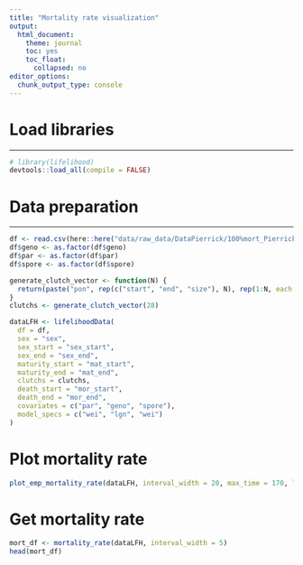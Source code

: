 ```yaml
---
title: "Mortality rate visualization"
output: 
  html_document:
    theme: journal
    toc: yes
    toc_float:
      collapsed: no
editor_options: 
  chunk_output_type: console
---
```


# Load libraries
***

```r
# library(lifelihood)
devtools::load_all(compile = FALSE)
```

# Data preparation
***

```r
df <- read.csv(here::here("data/raw_data/DataPierrick/100%mort_Pierrick211genoparinteraction.csv"))
df$geno <- as.factor(df$geno)
df$par <- as.factor(df$par)
df$spore <- as.factor(df$spore)

generate_clutch_vector <- function(N) {
  return(paste("pon", rep(c("start", "end", "size"), N), rep(1:N, each = 3), sep = "_"))
}
clutchs <- generate_clutch_vector(28)

dataLFH <- lifelihoodData(
  df = df,
  sex = "sex",
  sex_start = "sex_start",
  sex_end = "sex_end",
  maturity_start = "mat_start",
  maturity_end = "mat_end",
  clutchs = clutchs,
  death_start = "mor_start",
  death_end = "mor_end",
  covariates = c("par", "geno", "spore"),
  model_specs = c("wei", "lgn", "wei")
)
```

# Plot mortality rate

```r
plot_emp_mortality_rate(dataLFH, interval_width = 20, max_time = 170, log_y = TRUE)
```

# Get mortality rate

```r
mort_df <- mortality_rate(dataLFH, interval_width = 5)
head(mort_df)
```
